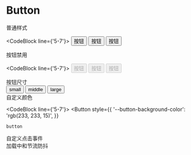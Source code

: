 # Button

<div className="title">普通样式</div>

<CodeBlock line={'5-7'}>
  <Button type="primary">按钮</Button>
  <Button>按钮</Button>
  <Button type="text">按钮</Button>
</CodeBlock>

<div className="title">按钮禁用</div>

<CodeBlock line={'5-7'}>
  <Button type="primary" disabled>
    按钮
  </Button>
  <Button disabled>按钮</Button>
  <Button type="text" disabled>
    按钮
  </Button>
</CodeBlock>

<div className="title">按钮尺寸</div>
<CodeBlock line={'5-7'}>
  <Button size="small">small</Button>
  <Button size="middle">middle</Button>
  <Button size="large">large</Button>
</CodeBlock>

<div className="title">自定义颜色</div>

<CodeBlock line={'5-7'}>
  <Button
    style={{
      '--button-background-color': 'rgb(233, 233, 15)',
    }}
  >
    button
  </Button>
</CodeBlock>

<div className="title">自定义点击事件</div>
<CodeBlock line={'5-7'}>
  <OnClick />
</CodeBlock>

<div className="title">加载中和节流防抖</div>
<CodeBlock line={'5-1009'}>
  <Loading />
</CodeBlock>
